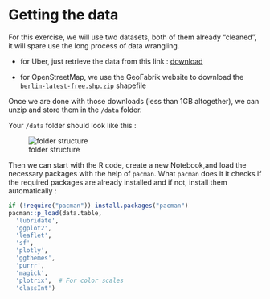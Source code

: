 # Getting the data {#getting_the_data}

For this exercise, we will use two datasets, both of them already "cleaned", it will spare use the long process of data wrangling.

* for Uber, just retrieve the data from this link : [download](https://movement.uber.com/explore/berlin/speeds/query?dt[tpb]=ALL_DAY&dt[wd;]=1,2,3,4,5,6,7&dt[dr][sd]=2019-06-01&dt[dr][ed]=2019-06-30&ff=&lang=en-US&lat.=47.5987542&lng.=-122.2186685&z.=12)

* for OpenStreetMap, we use the GeoFabrik website to download the [`berlin-latest-free.shp.zip`](https://download.geofabrik.de/europe/germany/berlin.html) shapefile 

Once we are done with those downloads (less than 1GB altogether), we can unzip and store them in the `/data` folder.

Your `/data` folder should look like this :  

![folder structure](img/folder_structure.png)

Then we can start with the R code, create a new Notebook,and load the necessary packages with the help of `pacman`.
What `pacman` does it it checks if the required packages are already installed and if not, install them automatically :

```r

if (!require("pacman")) install.packages("pacman")
pacman::p_load(data.table,
  'lubridate',
  'ggplot2',
  'leaflet',
  'sf',
  'plotly',
  'ggthemes',
  'purrr',
  'magick',
  'plotrix',  # For color scales
  'classInt')

```

